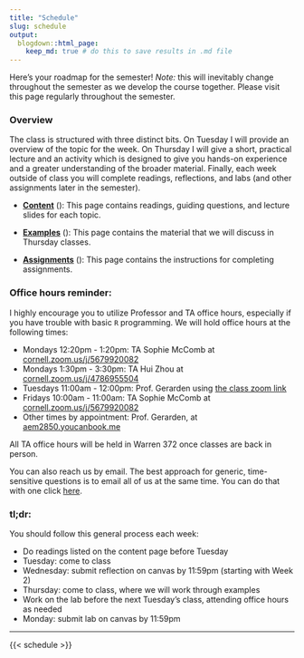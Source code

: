 ```yaml
---
title: "Schedule"
slug: schedule
output:
  blogdown::html_page:
    keep_md: true # do this to save results in .md file
---
```


Here’s your roadmap for the semester! *Note:* this will inevitably change throughout the semester as we develop the course together. Please visit this page regularly throughout the semester.

### Overview

The class is structured with three distinct bits. On Tuesday I will provide an overview of the topic for the week. On Thursday I will give a short, practical lecture and an activity which is designed to give you hands-on experience and a greater understanding of the broader material. Finally, each week outside of class you will complete readings, reflections, and labs (and other assignments later in the semester).

- [**Content**](/content/) (<i class="fas fa-book-reader"></i>): This page contains readings, guiding questions, and lecture slides for each topic.

- [**Examples**](/examples/) (<i class="fas fa-laptop-code"></i>): This page contains the material that we will discuss in Thursday classes.

- [**Assignments**](/assignments/) (<i class="fas fa-pencil-ruler"></i>): This page contains the instructions for completing assignments.

### Office hours reminder:

I highly encourage you to utilize Professor and TA office hours, especially if you have trouble with basic `R` programming. We will hold office hours at the following times:

- Mondays 12:20pm - 1:20pm: TA Sophie McComb at [cornell.zoom.us/j/5679920082](https://cornell.zoom.us/j/5679920082?pwd=OWdhcjZ4OWFlWTFRWXV6R3U2VEx4QT09)
- Mondays  1:30pm - 3:30pm: TA Hui Zhou at [cornell.zoom.us/j/4786955504](https://cornell.zoom.us/j/4786955504?pwd=VitTc1hVSjJSVXovWGJlRG9VQm5TZz09)
- Tuesdays 11:00am - 12:00pm: Prof. Gerarden using [the class zoom link](https://cornell.zoom.us/j/98464434953?pwd=VDJuR0RhckttSTBJVVBqUXhDT3FxUT09)
- Fridays  10:00am - 11:00am: TA Sophie McComb at [cornell.zoom.us/j/5679920082](https://cornell.zoom.us/j/5679920082?pwd=OWdhcjZ4OWFlWTFRWXV6R3U2VEx4QT09)
- Other times by appointment: Prof. Gerarden, at [aem2850.youcanbook.me](https://aem2850.youcanbook.me)

All TA office hours will be held in Warren 372 once classes are back in person.

You can also reach us by email. The best approach for generic, time-sensitive questions is to email all of us at the same time. You can do that with one click [here](mailto:gerarden@cornell.edu,hz423@cornell.edu,sm2397@cornell.edu).



<!-- :::note -->
### **tl;dr:**

You should follow this general process each week:

- Do readings listed on the content page before Tuesday
- Tuesday: come to class
- Wednesday: submit reflection on canvas by 11:59pm (starting with Week 2)
- Thursday: come to class, where we will work through examples
- Work on the lab before the next Tuesday's class, attending office hours as needed
- Monday: submit lab on canvas by 11:59pm
<!-- ::: -->

---

{{< schedule >}}

